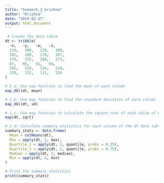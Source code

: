 ```yaml
---
title: "hoework_2_krishna"
author: "Krishna"
date: "2024-02-17"
output: html_document
---
```


```r
 
 # Create the data table
dt <- tribble(
  ~x,   ~y,   ~w,   ~z,
  210,   300,   220,   180,
  102,   100,   119,   187,
  176,   175,   188,   173,
  87,   95,   91,   94,
  202,   210,   234,   218,
  110,   122,   131,   128
)

# 1_a: Use map function to find the mean of each column
map_dbl(dt, mean)
```
```r
# 1_b: Use map function to find the standard deviation of each column
map_dbl(dt, sd)
```
```r
# 1_c: Use map function to calculate the square root of each value of each column
map(dt, sqrt)

```
```r
# 1_d: Calculate summary statistics for each column of the dt data table
summary_stats <- data.frame(
  Mean = colMeans(dt),
  Max = apply(dt, 2, max),
  Quartile_1 = apply(dt, 2, quantile, probs = 0.25),
  Quartile_3 = apply(dt, 2, quantile, probs = 0.75),
  Median = apply(dt, 2, median),
  Min = apply(dt, 2, min)
)

# Print the summary statistics
print(summary_stats)
```